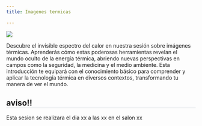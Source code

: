 ```yaml
---
title: Imagenes termicas

---
```

<style>
* {overflow: visible;}     h2{
        border-bottom: 1px solid #dee2e6 !important;
}
</style>

::: {layout="[35,65]"}

![](../images/sesiones/sesion8.gif)

Descubre el invisible espectro del calor en nuestra sesión sobre imágenes térmicas. Aprenderás cómo estas poderosas herramientas revelan el mundo oculto de la energía térmica, abriendo nuevas perspectivas en campos como la seguridad, la medicina y el medio ambiente. Esta introducción te equipará con el conocimiento básico para comprender y aplicar la tecnología térmica en diversos contextos, transformando tu manera de ver el mundo.
:::

:::{.callout-tip}
## aviso!!
Esta sesion se realizara el dia xx a las xx en el salon xx
:::

